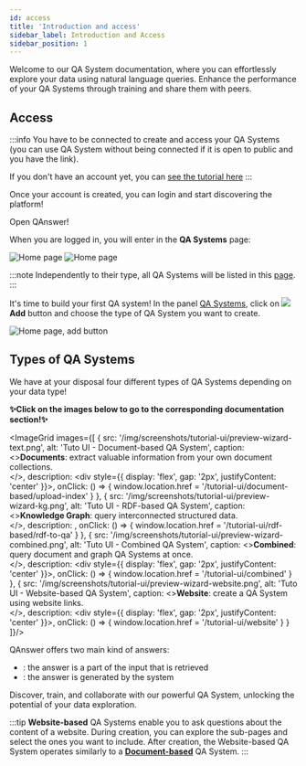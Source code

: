 ```yaml
---
id: access
title: 'Introduction and access'
sidebar_label: Introduction and Access
sidebar_position: 1
---
```


Welcome to our QA System documentation, where you can effortlessly explore your data using natural language queries. Enhance the performance of your QA Systems through training and share them with peers.

## Access

:::info
You have to be connected to create and access your QA Systems (you can use QA System without being connected if it is open to public and you have the link).

If you don't have an account yet, you can [see the tutorial here](/tutorial-ui/register-login)
:::

Once your account is created, you can login and start discovering the platform!

<div style={{ display: 'flex', justifyContent: 'center', marginBottom: '20px' }}>
    <Link
        to='https://app.qanswer.ai'
        className="button button--primary button--lg"
    >
        Open QAnswer!
    </Link>
</div>

When you are logged in, you will enter in the **QA Systems** page:

<Tabs>
    <TabItem value='s1' label='Empty page' default>
        <Image src='/img/screenshots/tutorial-ui/qa-systems-empty.png' alt='Home page'/>
    </TabItem>
    <TabItem value='s2' label='Existing QA Systems'>
        <Image src='/img/screenshots/tutorial-ui/qa-systems-existing-sys.png' alt='Home page'/>
    </TabItem>
</Tabs>

:::note
Independently to their type, all QA Systems will be listed in this [page](https://app.qanswer.ai/qa-systems).
:::

<p>
    It's time to build your first QA system! In the panel <a href='https://app.qanswer.ai/qa-systems'>QA Systems</a>, click on
    <span style={{ whiteSpace: 'nowrap' }}>
        <img src='/img/icons/add_circle.svg' style={{ width: '30px', padding: '0 5px', verticalAlign: 'middle' }}/>
        <b style={{ verticalAlign: 'middle', color: '#666666', marginRight: '10px' }}>Add</b>
    </span>
    button and choose the type of QA System you want to create.
</p>

<Image src='/img/screenshots/tutorial-ui/qa-systems-empty-add-btn.png' alt='Home page, add button'/>

## Types of QA Systems

We have at your disposal four different types of QA Systems depending on your data type!

<div style={{ margin: '20px 0', textAlign: 'center' }}>
    <b>✨Click on the images below to go to the corresponding documentation section!✨</b>
</div>

<ImageGrid images={[
  {
      src: '/img/screenshots/tutorial-ui/preview-wizard-text.png',
      alt: 'Tuto UI - Document-based QA System',
      caption: <><b>Documents</b>: extract valuable information from your own document collections.<br/></>,
      description: <div style={{ display: 'flex', gap: '2px', justifyContent: 'center' }}><Chip label='Extractive' /><Chip label='Generative' color='green' /></div>,
      onClick: () => { window.location.href = '/tutorial-ui/document-based/upload-index' }
  }, {
      src: '/img/screenshots/tutorial-ui/preview-wizard-kg.png',
      alt: 'Tuto UI - RDF-based QA System',
      caption: <><b>Knowledge Graph</b>: query interconnected structured data.<br/></>,
      description: <Chip label='Extractive' />,
      onClick: () => { window.location.href = '/tutorial-ui/rdf-based/rdf-to-qa' }
  }, {
      src: '/img/screenshots/tutorial-ui/preview-wizard-combined.png',
      alt: 'Tuto UI - Combined QA System',
      caption: <><b>Combined</b>: query document and graph QA Systems at once.<br/></>,
      description: <div style={{ display: 'flex', gap: '2px', justifyContent: 'center' }}><Chip label='Extractive' /><Chip label='Generative' color='green' /></div>,
      onClick: () => { window.location.href = '/tutorial-ui/combined' }
  }, {
      src: '/img/screenshots/tutorial-ui/preview-wizard-website.png',
      alt: 'Tuto UI - Website-based QA System',
      caption: <><b>Website</b>: create a QA System using website links.<br/></>,
      description: <div style={{ display: 'flex', gap: '2px', justifyContent: 'center' }}><Chip label='Extractive' /><Chip label='Generative' color='green' /></div>,
      onClick: () => { window.location.href = '/tutorial-ui/website' }
  }
]}/>


<Admonition type="note">
    <p>QAnswer offers two main kind of answers:</p>
    <ul>
        <li><Chip label='Extractive' />: the answer is a part of the input that is retrieved</li>
        <li><Chip label='Generative' color='green' />: the answer is generated by the system</li>
    </ul>
</Admonition>

Discover, train, and collaborate with our powerful QA System, unlocking the potential of your data exploration.

:::tip
**Website-based** QA Systems enable you to ask questions about the content of a website. During creation, you can explore the sub-pages and select the ones you want to include. After creation, the Website-based QA System operates similarly to a **[Document-based](/tutorial-ui/document-based/upload-index)** QA System.
:::
